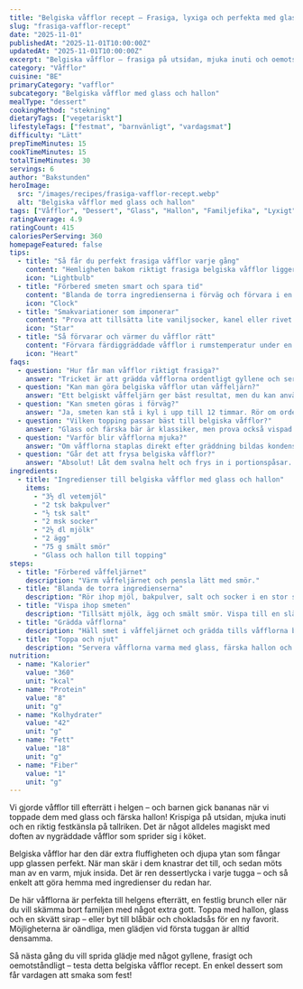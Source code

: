```yaml
---
title: "Belgiska våfflor recept – Frasiga, lyxiga och perfekta med glass"
slug: "frasiga-vafflor-recept"
date: "2025-11-01"
publishedAt: "2025-11-01T10:00:00Z"
updatedAt: "2025-11-01T10:00:00Z"
excerpt: "Belgiska våfflor – frasiga på utsidan, mjuka inuti och oemotståndliga med glass och hallon. En enkel dessert som känns som lyx på tallriken. Baka och njut idag!"
category: "Våfflor"
cuisine: "BE"
primaryCategory: "vafflor"
subcategory: "Belgiska våfflor med glass och hallon"
mealType: "dessert"
cookingMethod: "stekning"
dietaryTags: ["vegetariskt"]
lifestyleTags: ["festmat", "barnvänligt", "vardagsmat"]
difficulty: "Lätt"
prepTimeMinutes: 15
cookTimeMinutes: 15
totalTimeMinutes: 30
servings: 6
author: "Bakstunden"
heroImage:
  src: "/images/recipes/frasiga-vafflor-recept.webp"
  alt: "Belgiska våfflor med glass och hallon"
tags: ["Våfflor", "Dessert", "Glass", "Hallon", "Familjefika", "Lyxigt"]
ratingAverage: 4.9
ratingCount: 415
caloriesPerServing: 360
homepageFeatured: false
tips:
  - title: "Så får du perfekt frasiga våfflor varje gång"
    content: "Hemligheten bakom riktigt frasiga belgiska våfflor ligger i att smeten får vila 10–15 minuter innan gräddning. Då hinner bakpulvret aktiveras och ger extra höjd. Pensla gärna våffeljärnet med lite smör mellan varje våffla för den gyllene, spröda ytan. Servera direkt efter gräddning – det är då de är som allra frasigast!"
    icon: "Lightbulb"
  - title: "Förbered smeten smart och spara tid"
    content: "Blanda de torra ingredienserna i förväg och förvara i en burk. När det är dags att grädda – tillsätt bara mjölk, ägg och smält smör. Perfekt till spontana fikastunder eller helgfrukostar. Du kan även göra smeten kvällen innan och förvara i kyl – rör bara om innan gräddning för jämn konsistens."
    icon: "Clock"
  - title: "Smakvariationer som imponerar"
    content: "Prova att tillsätta lite vaniljsocker, kanel eller rivet citronskal i smeten för en unik smak. För chokladälskare – blanda i en handfull hackad mörk choklad. Belgiska våfflor går att variera i oändlighet och blir alltid lika uppskattade, oavsett om du serverar dem till brunch, fika eller dessert."
    icon: "Star"
  - title: "Så förvarar och värmer du våfflor rätt"
    content: "Förvara färdiggräddade våfflor i rumstemperatur under en handduk om de ska serveras inom en timme. Annars kan de frysas och värmas i brödrost eller ugn för att få tillbaka sin frasighet. Belgiska våfflor behåller smaken och strukturen fantastiskt bra även dagen efter!"
    icon: "Heart"
faqs:
  - question: "Hur får man våfflor riktigt frasiga?"
    answer: "Tricket är att grädda våfflorna ordentligt gyllene och servera direkt. Låt smeten vila innan gräddning och undvik lock under tiden, så bevaras frasigheten längre."
  - question: "Kan man göra belgiska våfflor utan våffeljärn?"
    answer: "Ett belgiskt våffeljärn ger bäst resultat, men du kan använda ett vanligt våffeljärn. Våfflorna blir något tunnare men fortfarande gyllene och krispiga."
  - question: "Kan smeten göras i förväg?"
    answer: "Ja, smeten kan stå i kyl i upp till 12 timmar. Rör om ordentligt innan gräddning för bästa textur och fluffighet."
  - question: "Vilken topping passar bäst till belgiska våfflor?"
    answer: "Glass och färska bär är klassiker, men prova också vispad grädde, kolasås, Nutella eller sylt. Våfflorna blir en riktig dessertdröm med flera toppings!"
  - question: "Varför blir våfflorna mjuka?"
    answer: "Om våfflorna staplas direkt efter gräddning bildas kondens. Låt dem svalna på galler så håller de sig krispiga längre."
  - question: "Går det att frysa belgiska våfflor?"
    answer: "Absolut! Låt dem svalna helt och frys in i portionspåsar. Värm i brödrost eller ugn när du vill ha dem nygräddade och frasiga igen."
ingredients:
  - title: "Ingredienser till belgiska våfflor med glass och hallon"
    items:
      - "3½ dl vetemjöl"
      - "2 tsk bakpulver"
      - "½ tsk salt"
      - "2 msk socker"
      - "2½ dl mjölk"
      - "2 ägg"
      - "75 g smält smör"
      - "Glass och hallon till topping"
steps:
  - title: "Förbered våffeljärnet"
    description: "Värm våffeljärnet och pensla lätt med smör."
  - title: "Blanda de torra ingredienserna"
    description: "Rör ihop mjöl, bakpulver, salt och socker i en stor skål."
  - title: "Vispa ihop smeten"
    description: "Tillsätt mjölk, ägg och smält smör. Vispa till en slät och jämn smet."
  - title: "Grädda våfflorna"
    description: "Häll smet i våffeljärnet och grädda tills våfflorna blir gyllene och frasiga."
  - title: "Toppa och njut"
    description: "Servera våfflorna varma med glass, färska hallon och eventuellt lite sirap eller florsocker."
nutrition:
  - name: "Kalorier"
    value: "360"
    unit: "kcal"
  - name: "Protein"
    value: "8"
    unit: "g"
  - name: "Kolhydrater"
    value: "42"
    unit: "g"
  - name: "Fett"
    value: "18"
    unit: "g"
  - name: "Fiber"
    value: "1"
    unit: "g"
---
```


Vi gjorde våfflor till efterrätt i helgen – och barnen gick bananas när vi toppade dem med glass och färska hallon! Krispiga på utsidan, mjuka inuti och en riktig festkänsla på tallriken. Det är något alldeles magiskt med doften av nygräddade våfflor som sprider sig i köket.

Belgiska våfflor har den där extra fluffigheten och djupa ytan som fångar upp glassen perfekt. När man skär i dem knastrar det till, och sedan möts man av en varm, mjuk insida. Det är ren dessertlycka i varje tugga – och så enkelt att göra hemma med ingredienser du redan har.

De här våfflorna är perfekta till helgens efterrätt, en festlig brunch eller när du vill skämma bort familjen med något extra gott. Toppa med hallon, glass och en skvätt sirap – eller byt till blåbär och chokladsås för en ny favorit. Möjligheterna är oändliga, men glädjen vid första tuggan är alltid densamma.

Så nästa gång du vill sprida glädje med något gyllene, frasigt och oemotståndligt – testa detta belgiska våfflor recept. En enkel dessert som får vardagen att smaka som fest!
